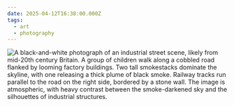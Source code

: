 ```yaml
---
date: 2025-04-12T16:38:00.000Z
tags:
  - art
  - photography
---
```

![A black-and-white photograph of an industrial street scene, likely from mid-20th century Britain. A group of children walk along a cobbled road flanked by looming factory buildings. Two tall smokestacks dominate the skyline, with one releasing a thick plume of black smoke. Railway tracks run parallel to the road on the right side, bordered by a stone wall. The image is atmospheric, with heavy contrast between the smoke-darkened sky and the silhouettes of industrial structures.](/assets/art/20250412-halifax.jpg "<i>Halifax</i>, by Bill Brandt")
